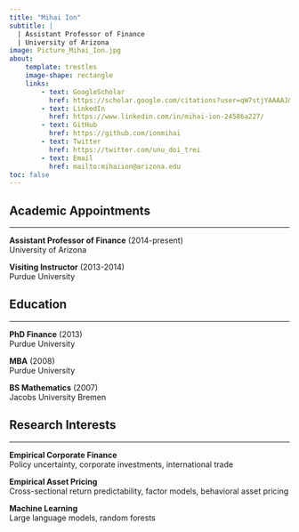 ```yaml
---
title: "Mihai Ion"
subtitle: |
  | Assistant Professor of Finance
  | University of Arizona
image: Picture_Mihai_Ion.jpg
about: 
    template: trestles
    image-shape: rectangle
    links:
        - text: GoogleScholar
          href: https://scholar.google.com/citations?user=qW7stjYAAAAJ&hl=en&oi=sra
        - text: LinkedIn
          href: https://www.linkedin.com/in/mihai-ion-24586a227/
        - text: GitHub
          href: https://github.com/ionmihai
        - text: Twitter
          href: https://twitter.com/unu_doi_trei          
        - text: Email
          href: mailto:mihaiion@arizona.edu
toc: false
---
```


## Academic Appointments
***
**Assistant Professor of Finance** (2014-present)\
University of Arizona

**Visiting Instructor** (2013-2014)\
Purdue University


## Education
***
**PhD Finance** (2013)\
Purdue University

**MBA** (2008)\
Purdue University

**BS Mathematics** (2007)\
Jacobs University Bremen


## Research Interests
***
**Empirical Corporate Finance**\
Policy uncertainty, corporate investments, international trade 

**Empirical Asset Pricing**\
Cross-sectional return predictability, factor models, behavioral asset pricing

**Machine Learning**\
Large language models, random forests
